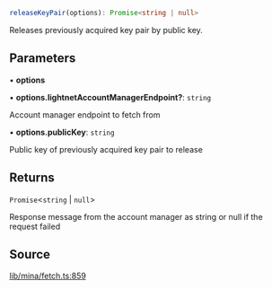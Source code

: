 ```ts
releaseKeyPair(options): Promise<string | null>
```

Releases previously acquired key pair by public key.

## Parameters

• **options**

• **options\.lightnetAccountManagerEndpoint?**: `string`

Account manager endpoint to fetch from

• **options\.publicKey**: `string`

Public key of previously acquired key pair to release

## Returns

`Promise`\<`string` \| `null`\>

Response message from the account manager as string or null if the request failed

## Source

[lib/mina/fetch.ts:859](https://github.com/o1-labs/o1js/blob/000b9835d52eede806be269b958c57000ff32f72/src/lib/mina/fetch.ts#L859)
